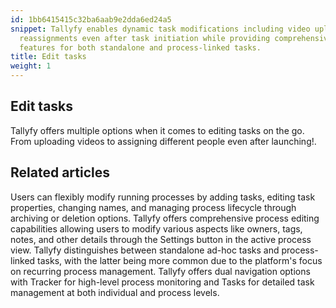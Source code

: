 ```yaml
---
id: 1bb6415415c32ba6aab9e2dda6ed24a5
snippet: Tallyfy enables dynamic task modifications including video uploads and personnel
  reassignments even after task initiation while providing comprehensive process editing
  features for both standalone and process-linked tasks.
title: Edit tasks
weight: 1
---
```


## Edit tasks

Tallyfy offers multiple options when it comes to editing tasks on the go. From uploading videos to assigning different people even after launching!.



<PageTree />


## Related articles
<CardGrid>
<LinkTitleCard header="<b>Processes > Edit processes</b>" href="/products/pro/tracking-and-tasks/processes/edit-processes/" > Users can flexibly modify running processes by adding tasks, editing task properties, changing names, and managing process lifecycle through archiving or deletion options. </LinkTitleCard>
<LinkTitleCard header="<b>Edit Processes > Edit tasks and process properties</b>" href="/products/pro/tracking-and-tasks/processes/edit-processes/how-can-i-edit-tasks-and-processes-in-tallyfy/" > Tallyfy offers comprehensive process editing capabilities allowing users to modify various aspects like owners, tags, notes, and other details through the Settings button in the active process view. </LinkTitleCard>
<LinkTitleCard header="<b>Tracking And Tasks > More about tasks</b>" href="/products/pro/tracking-and-tasks/tasks/" > Tallyfy distinguishes between standalone ad-hoc tasks and process-linked tasks, with the latter being more common due to the platform's focus on recurring process management. </LinkTitleCard>
<LinkTitleCard header="<b>Pro > Tracking</b>" href="/products/pro/tracking-and-tasks/" > Tallyfy offers dual navigation options with Tracker for high-level process monitoring and Tasks for detailed task management at both individual and process levels. </LinkTitleCard>
</CardGrid>